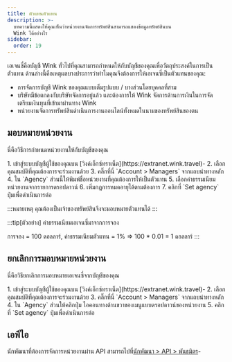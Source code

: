 ```yaml
---
title: ตัวแทนตัวแทน
description: >-
  บทความนี้แสดงให้คุณเห็นว่าหน่วยงานจัดการทรัพย์สินสามารถแสดงข้อมูลทรัพย์สินบน
  Wink ได้อย่างไร
sidebar:
  order: 19
---
```


เอเจนซี่คือบัญชี Wink ทั่วไปที่คุณสามารถกำหนดให้กับบัญชีของคุณเพื่อวัตถุประสงค์ในการเป็นตัวแทน ด้านล่างนี้คือเหตุผลบางประการว่าทำไมคุณจึงต้องการให้เอเจนซี่เป็นตัวแทนของคุณ:

* การจัดการบัญชี Wink ของคุณแบบเต็มรูปแบบ / บางส่วนโดยบุคคลที่สาม
* บริษัทมีข้อตกลงกับบริษัทจัดการอยู่แล้ว และต้องการให้ Wink จัดการด้านการเงินในการจัดเตรียมเงินทุนที่เข้ามาผ่านทาง Wink
* หน่วยงานจัดการทรัพย์สินดำเนินการงานออนไลน์ทั้งหมดในนามของทรัพย์สินของตน

## มอบหมายหน่วยงาน

นี่คือวิธีการกำหนดหน่วยงานให้กับบัญชีของคุณ

<Steps>
  1. เข้าสู่ระบบบัญชีผู้ใช้ของคุณบน [วิงค์เอ็กซ์ทราเน็ต](https://extranet.wink.travel)-
  2. เลือกคุณสมบัติที่คุณต้องการจะร่วมงานด้วย
  3. คลิ๊กที่นี่ `Account > Managers` จากแถบนำทางหลัก
  4. ใน `Agency` ส่วนนี้ให้พิมพ์ชื่อหน่วยงานที่คุณต้องการให้เป็นตัวแทน
  5. เลือกค่าธรรมเนียมหน่วยงานจากรายการดรอปดาวน์
  6. เพิ่มกฎการหมดอายุได้ตามต้องการ
  7. คลิกที่ `Set agency` ปุ่มเพื่อดำเนินการต่อ
</Steps>


:::หมายเหตุ
คุณต้องเป็นเจ้าของทรัพย์สินจึงจะมอบหมายตัวแทนได้
:::

:::tip\[ตัวอย่าง]
ค่าธรรมเนียมเอเจนซี่มาจากการจอง

การจอง = 100 ดอลลาร์, ค่าธรรมเนียมตัวแทน = 1% => 100 \* 0.01 = 1 ดอลลาร์
:::

## ยกเลิกการมอบหมายหน่วยงาน

นี่คือวิธียกเลิกการมอบหมายเอเจนซี่จากบัญชีของคุณ

<Steps>
  1. เข้าสู่ระบบบัญชีผู้ใช้ของคุณบน [วิงค์เอ็กซ์ทราเน็ต](https://extranet.wink.travel)-
  2. เลือกคุณสมบัติที่คุณต้องการจะร่วมงานด้วย
  3. คลิ๊กที่นี่ `Account > Managers` จากแถบนำทางหลัก
  4. ใน `Agency` ส่วนให้คลิกปุ่ม <Badge text="x" variant="danger" size="small" /> ไอคอนทางด้านขวาของเมนูแบบดรอปดาวน์ของหน่วยงาน
  5. คลิกที่ `Set agency` ปุ่มเพื่อดำเนินการต่อ
</Steps>


## เอพีไอ

นักพัฒนาที่ต้องการจัดการหน่วยงานผ่าน API สามารถไปที่[นักพัฒนา > API > พันธมิตร](/developers/apis/#affiliate-api)-

